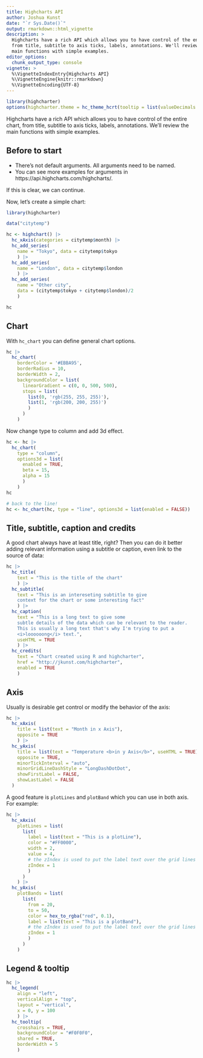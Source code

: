 ```yaml
---
title: Highcharts API
author: Joshua Kunst
date: "`r Sys.Date()`"
output: rmarkdown::html_vignette
description: >
  Highcharts have a rich API which allows you to have control of the entire chart, 
  from title, subtitle to axis ticks, labels, annotations. We'll review the
  main functions with simple examples.
editor_options: 
  chunk_output_type: console
vignette: >
  %\VignetteIndexEntry{Highcharts API}
  %\VignetteEngine{knitr::rmarkdown}
  %\VignetteEncoding{UTF-8}    
---
```


<script>
$(document).ready(function(){ 
  el = $(".page-header > h1")
  icon = "cogs"
  text = el.text()
  text_new = "<span class=\"fa fa-" + icon  + "\"></span> " + text
  el.html(text_new) 
}) ;
</script>

```r
library(highcharter)
options(highcharter.theme = hc_theme_hcrt(tooltip = list(valueDecimals = 2)))
```

Highcharts have a rich API which allows you to have control of the entire chart, 
from title, subtitle to axis ticks, labels, annotations. We'll review the
main functions with simple examples.

## Before to start

- There's not default arguments. All arguments need to be named.
- You can see more examples for arguments in https://api.highcharts.com/highcharts/.

If this is clear, we can continue.

Now, let's create a simple chart:

```r
library(highcharter)

data("citytemp")

hc <- highchart() |> 
  hc_xAxis(categories = citytemp$month) |> 
  hc_add_series(
    name = "Tokyo", data = citytemp$tokyo
    ) |> 
  hc_add_series(
    name = "London", data = citytemp$london
    ) |> 
  hc_add_series(
    name = "Other city",
    data = (citytemp$tokyo + citytemp$london)/2
    )

hc
```

## Chart

With `hc_chart` you can define general chart options.

```r
hc |> 
  hc_chart(
    borderColor = '#EBBA95',
    borderRadius = 10,
    borderWidth = 2,
    backgroundColor = list(
      linearGradient = c(0, 0, 500, 500),
      stops = list(
        list(0, 'rgb(255, 255, 255)'),
        list(1, 'rgb(200, 200, 255)')
        )
      )
    )
```

Now change type to column and add 3d effect.

```r
hc <- hc |> 
  hc_chart(
    type = "column",
    options3d = list(
      enabled = TRUE, 
      beta = 15,
      alpha = 15
      )
    )
hc

# back to the line!
hc <- hc_chart(hc, type = "line", options3d = list(enabled = FALSE))
```

## Title, subtitle, caption and credits

A good chart always have at least title, right? Then you can do it better adding relevant information
using a subtitle or caption, even link to the source of data:

```r
hc |> 
  hc_title(
    text = "This is the title of the chart"
    ) |> 
  hc_subtitle(
    text = "This is an intereseting subtitle to give
    context for the chart or some interesting fact"
    ) |> 
  hc_caption(
    text = "This is a long text to give some 
    subtle details of the data which can be relevant to the reader. 
    This is usually a long text that's why I'm trying to put a 
    <i>loooooong</i> text.", 
    useHTML = TRUE
    ) |> 
  hc_credits(
    text = "Chart created using R and highcharter",
    href = "http://jkunst.com/highcharter",
    enabled = TRUE
    )
```

## Axis

Usually is desirable get control or modify the behavior of the axis:

```r
hc |> 
  hc_xAxis(
    title = list(text = "Month in x Axis"),
    opposite = TRUE
    ) |> 
  hc_yAxis(
    title = list(text = "Temperature <b>in y Axis</b>", useHTML = TRUE),
    opposite = TRUE,
    minorTickInterval = "auto",
    minorGridLineDashStyle = "LongDashDotDot",
    showFirstLabel = FALSE,
    showLastLabel = FALSE
  )
```

A good feature is `plotLines` and `plotBand` which you can use in both axis. For example:

```r
hc |> 
  hc_xAxis(
    plotLines = list(
      list(
        label = list(text = "This is a plotLine"),
        color = "#FF0000",
        width = 2,
        value = 4,
        # the zIndex is used to put the label text over the grid lines 
        zIndex = 1
        )
      )
    ) |> 
  hc_yAxis(
    plotBands = list(
      list(
        from = 20,
        to = 50,
        color = hex_to_rgba("red", 0.1),
        label = list(text = "This is a plotBand"),
        # the zIndex is used to put the label text over the grid lines 
        zIndex = 1
        )
      )
    ) 
```

## Legend & tooltip

```r
hc |>
  hc_legend(
    align = "left",
    verticalAlign = "top",
    layout = "vertical",
    x = 0, y = 100
    ) |>
  hc_tooltip(
    crosshairs = TRUE,
    backgroundColor = "#F0F0F0",
    shared = TRUE, 
    borderWidth = 5
    )
```


       


